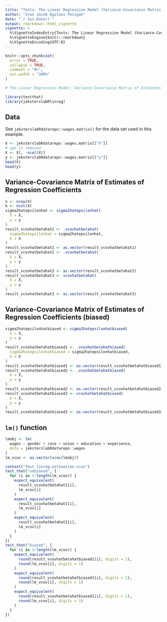 ```yaml
---
title: "Tests: The Linear Regression Model (Variance-Covariance Matrix of Estimates of Regression Coefficients)"
author: "Ivan Jacob Agaloos Pesigan"
date: "`r Sys.Date()`"
output: rmarkdown::html_vignette
vignette: >
  %\VignetteIndexEntry{Tests: The Linear Regression Model (Variance-Covariance Matrix of Estimates of Regression Coefficients)}
  %\VignetteEngine{knitr::rmarkdown}
  %\VignetteEncoding{UTF-8}
---
```



```r
knitr::opts_chunk$set(
  error = TRUE,
  collapse = TRUE,
  comment = "#>",
  out.width = "100%"
)
```




```r
# The Linear Regression Model: Variance-Covariance Matrix of Estimates of Regression Coefficients {#linreg-estimation-vcov-example}
```



```r
library(testthat)
library(jeksterslabRlinreg)
```


## Data

See `jeksterslabRdatarepo::wages.matrix()` for the data set used in this example.


```r
X <- jeksterslabRdatarepo::wages.matrix[["X"]]
# age is removed
X <- X[, -ncol(X)]
y <- jeksterslabRdatarepo::wages.matrix[["y"]]
head(X)
head(y)
```


## Variance-Covariance Matrix of Estimates of Regression Coefficients


```r
n <- nrow(X)
k <- ncol(X)
sigma2hatepsilonhat <- sigma2hatepsilonhat(
  X = X,
  y = y
)
result_vcovhatbetahat1 <- .vcovhatbetahat(
  sigma2hatepsilonhat = sigma2hatepsilonhat,
  X = X
)
result_vcovhatbetahat1 <- as.vector(result_vcovhatbetahat1)
result_vcovhatbetahat2 <- .vcovhatbetahat(
  X = X,
  y = y
)
result_vcovhatbetahat2 <- as.vector(result_vcovhatbetahat2)
result_vcovhatbetahat3 <- vcovhatbetahat(
  X = X,
  y = y
)
result_vcovhatbetahat3 <- as.vector(result_vcovhatbetahat3)
```


## Variance-Covariance Matrix of Estimates of Regression Coefficients (biased)


```r
sigma2hatepsilonhatbiased <- sigma2hatepsilonhatbiased(
  X = X,
  y = y
)
result_vcovhatbetahatbiased1 <- .vcovhatbetahatbiased(
  sigma2hatepsilonhatbiased = sigma2hatepsilonhatbiased,
  X = X
)
result_vcovhatbetahatbiased1 <- as.vector(result_vcovhatbetahatbiased1)
result_vcovhatbetahatbiased2 <- .vcovhatbetahatbiased(
  X = X,
  y = y
)
result_vcovhatbetahatbiased2 <- as.vector(result_vcovhatbetahatbiased2)
result_vcovhatbetahatbiased3 <- vcovhatbetahatbiased(
  X = X,
  y = y
)
result_vcovhatbetahatbiased3 <- as.vector(result_vcovhatbetahatbiased3)
```


## `lm()` function


```r
lmobj <- lm(
  wages ~ gender + race + union + education + experience,
  data = jeksterslabRdatarepo::wages
)
lm_vcov <- as.vector(vcov(lmobj))
```




```r
context("Test linreg-estimation-vcov")
test_that("unbiased", {
  for (i in 1:length(lm_vcov)) {
    expect_equivalent(
      result_vcovhatbetahat1[i],
      lm_vcov[i]
    )
    expect_equivalent(
      result_vcovhatbetahat1[i],
      lm_vcov[i]
    )
    expect_equivalent(
      result_vcovhatbetahat1[i],
      lm_vcov[i]
    )
  }
})
test_that("biased", {
  for (i in 1:length(lm_vcov)) {
    expect_equivalent(
      round(result_vcovhatbetahatbiased1[i], digits = 1),
      round(lm_vcov[i], digits = 1)
    )
    expect_equivalent(
      round(result_vcovhatbetahatbiased1[i], digits = 1),
      round(lm_vcov[i], digits = 1)
    )
    expect_equivalent(
      round(result_vcovhatbetahatbiased1[i], digits = 1),
      round(lm_vcov[i], digits = 1)
    )
  }
})
```

